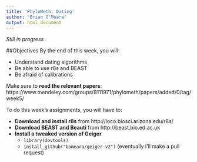 ```yaml
---
title: 'PhyloMeth: Dating'
author: "Brian O'Meara"
output: html_document
---
```


*Still in progress*

##Objectives
By the end of this week, you will:

* Understand dating algorithms
* Be able to use r8s and BEAST
* Be afraid of calibrations

Make sure to **read the relevant papers**: https://www.mendeley.com/groups/8111971/phylometh/papers/added/0/tag/week5/    

To do this week's assignments, you will have to:

* **Download and install r8s** from http://loco.biosci.arizona.edu/r8s/ 
* **Download BEAST and Beauti** from http://beast.bio.ed.ac.uk
* **Install a tweaked version of Geiger**
    - `library(devtools)`
    - `install_github("bomeara/geiger-v2")` (eventually I'll make a pull request)
 